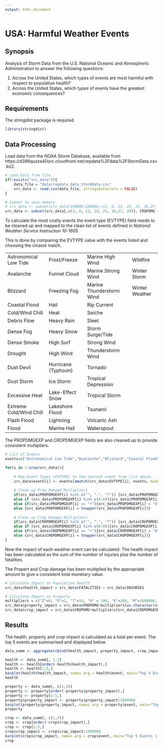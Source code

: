 ```yaml
---
output: html_document
---
```

# USA: Harmful Weather Events

## Synopsis

Analysis of Storm Data from the U.S. National Oceanic and Atmospheric Administration to answer the following questions:

1. Across the United States, which types of events are most harmful with respect to population health?
2. Across the United States, which types of events have the greatest economic consequences?

## Requirements

The _stringdist_ package is required.

```r
library(stringdist)
```


## Data Processing

Load data from the NOAA Storm Database, available from https://d396qusza40orc.cloudfront.net/repdata%2Fdata%2FStormData.csv.bz2.

```r

# Load Data from file
if(!exists("src_data")){
    data_file = "data/repdata_data_StormData.csv"
    src_data <- read.csv(data_file, stringsAsFactors = FALSE)
}

# Subset to save memory
# src_data <- subset(src_data[190000:200000,c(2, 8, 23, 24, 25, 26,27, 28)], CROPDMG > 0)
src_data <- subset(src_data[,c(2, 8, 23, 24, 25, 26,27, 28)], CROPDMG > 0)
```

To calculate the most costly events the event type (EVTYPE) field needs to be cleaned up and mapped to the clean list of events defined in _National Weather Service Instruction 10-1605_.

This is done by comparing the EVTYPE value with the events listed and choosing the closest match.

<table>
<tbody>
<tr class="firstRow">
<td class="val0-cell">Astronomical Low Tide </td>
<td class="val1-cell">Frost/Freeze </td>
<td class="val2-cell">Marine High Wind </td>
<td class="val3-cell">Wildfire </td>
</tr>
<tr>
<td class="val0-cell">Avalanche </td>
<td class="val1-cell">Funnel Cloud </td>
<td class="val2-cell">Marine Strong Wind</td>
<td class="val3-cell">Winter Storm </td>
</tr>
<tr>
<td class="val0-cell">Blizzard </td>
<td class="val1-cell">Freezing Fog</td>
<td class="val2-cell">Marine Thunderstorm Wind </td>
<td class="val3-cell">Winter Weather </td>
</tr>
<tr>
<td class="val0-cell">Coastal Flood </td>
<td class="val1-cell">Hail</td>
<td class="val2-cell">Rip Current </td>
<td class="val3-cell"></td>
</tr>
<tr>
<td class="val0-cell">Cold/Wind Chill</td>
<td class="val1-cell">Heat </td>
<td class="val2-cell">Seiche</td>
<td class="val3-cell"></td>
</tr>
<tr>
<td class="val0-cell">Debris Flow </td>
<td class="val1-cell">Heavy Rain </td>
<td class="val2-cell">Sleet </td>
<td class="val3-cell"></td>
</tr>
<tr>
<td class="val0-cell">Dense Fog </td>
<td class="val1-cell">Heavy Snow </td>
<td class="val2-cell">Storm Surge/Tide</td>
<td class="val3-cell"></td>
</tr>
<tr>
<td class="val0-cell">Dense Smoke </td>
<td class="val1-cell">High Surf </td>
<td class="val2-cell">Strong Wind </td>
<td class="val3-cell"></td>
</tr>
<tr>
<td class="val0-cell">Drought </td>
<td class="val1-cell">High Wind </td>
<td class="val2-cell">Thunderstorm Wind</td>
<td class="val3-cell"></td>
</tr>
<tr>
<td class="val0-cell">Dust Devil </td>
<td class="val1-cell">Hurricane (Typhoon) </td>
<td class="val2-cell">Tornado </td>
<td class="val3-cell"></td>
</tr>
<tr>
<td class="val0-cell">Dust Storm </td>
<td class="val1-cell">Ice Storm </td>
<td class="val2-cell">Tropical Depression</td>
<td class="val3-cell"></td>
</tr>
<tr>
<td class="val0-cell">Excessive Heat</td>
<td class="val1-cell">Lake-Effect Snow</td>
<td class="val2-cell">Tropical Storm </td>
<td class="val3-cell"></td>
</tr>
<tr>
<td class="val0-cell">Extreme Cold/Wind Chill</td>
<td class="val1-cell">Lakeshore Flood</td>
<td class="val2-cell">Tsunami </td>
<td class="val3-cell"></td>
</tr>
<tr>
<td class="val0-cell">Flash Flood</td>
<td class="val1-cell">Lightning </td>
<td class="val2-cell">Volcanic Ash </td>
<td class="val3-cell"></td>
</tr>
<tr class="lastRow">
<td class="val0-cell">Flood</td>
<td class="val1-cell">Marine Hail </td>
<td class="val2-cell">Waterspout </td>
<td class="val3-cell"></td>
</tr>
</tbody>
</table>

The PROPDMGEXP and CROPDMGEXP fields are also cleaned up to provide consistent multipliers.

```r
# List of Events
events=c("Astronomical Low Tide","Avalanche","Blizzard","Coastal Flood","Cold/Wind Chill","Debris Flow","Dense Fog","Dense Smoke","Drought","Dust Devil","Dust Storm","Excessive Heat","Extreme Cold/Wind Chill","Flash Flood","Flood","Frost/Freeze","Funnel Cloud","Freezing Fog","Hail","Heat","Heavy Rain","Heavy Snow","High Surf","High Wind","Hurricane (Typhoon)","Ice Storm","Lake-Effect Snow","Lakeshore Flood","Lightning","Marine Hail","Marine High Wind","Marine Strong Wind","Marine Thunderstorm Wind","Rip Current","Seiche","Sleet","Storm Surge/Tide","Strong Wind","Thunderstorm Wind","Tornado","Tropical Depression","Tropical Storm","Tsunami","Volcanic Ash","Waterspout","Wildfire","Winter Storm","Winter Weather")

for(i in 1:nrow(src_data)){
    
    # Map Event Types (EVTYPE) to the nearest event from list above.
    src_data$event[i] <- events[amatch(src_data$EVTYPE[i], events, maxDist=Inf)]
    
    # Clean up Prop Damage Multipliers
    if(src_data$PROPDMGEXP[i] %in% c("", "-", "?")) {src_data$PROPDMGEXP[i] = "Z"}
    else if (src_data$PROPDMGEXP[i] %in% c(0:8)){src_data$PROPDMGEXP[i] = "T"}
    else if(src_data$PROPDMGEXP[i] == "+"){src_data$PROPDMGEXP[i] = "O"}
    else {src_data$PROPDMGEXP[i] = toupper(src_data$PROPDMGEXP[i])}
    
    # Clean up Crop Damage Multipliers
    if(src_data$CROPDMGEXP[i] %in% c("", "-", "?")) {src_data$CROPDMGEXP[i] = "Z"}
    else if (src_data$CROPDMGEXP[i] %in% c(0:8)){src_data$CROPDMGEXP[i] = "T"}
    else if(src_data$CROPDMGEXP[i] == "+"){src_data$CROPDMGEXP[i] = "O"}
    else {src_data$CROPDMGEXP[i] = toupper(src_data$CROPDMGEXP[i])}
}
```

Now the impact of each weather event can be calculated. The health impact has been calculated as the sum of the number of injuries plus the number of fatalities.

The Propert and Crop damage has been multiplied by the appropriate amount to give a consistent total monetary value.

```r

# Calculate Impact on Population Health
src_data$health_impact = src_data$FATALITIES + src_data$INJURIES

# Calculate Impact on Property
multipliers = c("Z"=0, "O"=1, "T"=10, "H" = 100, "K"=100, "M"=1000000, "B"=1000000000)
src_data$property_impact = src_data$PROPDMG*multipliers[as.character(src_data$PROPDMGEXP)]
src_data$crop_impact = src_data$CROPDMG*multipliers[src_data$CROPDMGEXP]
```

## Results

The health, property and crop impact is calculated as a total per event. The top 5 events are summarised and displayed below.

```r

data_summ <- aggregate(cbind(health_impact, property_impact, crop_impact) ~ event, data = src_data, FUN = sum)

health <- data_summ[, 1:2]
health <- health[order(-health$health_impact),]
health <- health[1:5,]
barplot(health$health_impact, names.arg = health$event, main="Top 5 Events (Impact on health)", horiz=TRUE, las="2", cex.names="0.75", cex.axis="0.75")
health

property <- data_summ[, c(1,3)]
property <- property[order(-property$property_impact),]
property <- property[1:5,]
property$property_impact <- property$property_impact/1000000
barplot(property$property_impact, names.arg = property$event, main="Top 5 Events (Impact on property)", horiz=TRUE, xlab="millions", las="2", cex.names="0.75", cex.axis="0.75")
property

crop <- data_summ[, c(1,4)]
crop <- crop[order(-crop$crop_impact),]
crop <- crop[1:5,]
crop$crop_impact <- crop$crop_impact/1000000
barplot(crop$crop_impact, names.arg = crop$event, main="Top 5 Events (Impact on crop)", horiz=TRUE, xlab="millions", las="2", cex.names="0.75", cex.axis="0.75")
crop
```

